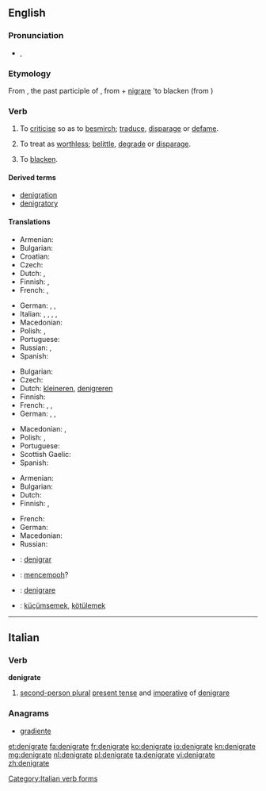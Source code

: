 ==English==
{{was wotd|2009|June|28}}

===Pronunciation===
* {{IPA|/ˈdɛ.nɪ.ɡɹeɪt/}}, {{X-SAMPA|/dE.nI.gr\eIt/}}

===Etymology===
From {{etyl|la}} {{term|denigratus|dēnigrātus|lang=la}}, the past participle of {{term|denigrare|dēnigrāre|to blacken|lang=la}}, from {{term|de|dē|lang=la}} + [[nigrare]] 'to blacken (from {{term|niger||black|lang=la}})

===Verb===
{{en-verb|denigrat|ing}}

# {{transitive}} To [[criticise]] so as to [[besmirch]]; [[traduce]], [[disparage]] or [[defame]].
# {{transitive}} To treat as [[worthless]]; [[belittle]], [[degrade]] or [[disparage]].
# {{rare}} To [[blacken]]. <!-- this usage is the literal sense, yet obscure at best -->

====Derived terms====
* [[denigration]]
* [[denigratory]]

====Translations====
{{trans-top|to criticise so as to besmirch}}
* Armenian: {{t-|hy|սևացնել|tr=sevac’nel}}
* Bulgarian: {{t+|bg|очерням}}
* Croatian: {{t-|hr|ocrniti}}
* Czech: {{t-|cs|pošpinit}}
* Dutch: {{t+|nl|kleineren}}, {{t+|nl|denigreren}}
* Finnish: {{t+|fi|mustamaalata}}, {{t+|fi|mustata}}
* French: {{t+|fr|dénigrer}},  {{t+|fr|médire}}
{{trans-mid}}
* German: {{t+|de|anschwärzen}}, {{t+|de|verleumden}}, {{t+|de|verunglimpfen}}
* Italian: {{t+|it|denigrare}}, {{t+|it|criticare}}, {{t-|it|sparlare}}, {{t+|it|parlare male}}, {{t-|it|diffamare}}
* Macedonian: {{t-|mk|оцрнува|tr=oc'rnuva}}
* Polish: {{t-|pl|uwłaczać}},  {{t-|pl|oczerniać}}
* Portuguese: {{t+|pt|denegrir}}
* Russian: {{t+|ru|клеветать|tr=klevetát’}}, {{t+|ru|наговаривать|tr=nagovárivat’}}
* Spanish: {{t-|es|denigrar}}
{{trans-bottom}}

{{trans-top|to treat as worthless}}
* Bulgarian: {{t+|bg|омаловажавам}}
* Czech: {{t-|cs|znevažovat}}
* Dutch: [[kleineren]], [[denigreren]]
* Finnish: {{t-|fi|vähätellä}}
* French: {{t+|fr|dénigrer}},  {{t+|fr|rabaisser}},  {{t+|fr|déprécier}}
* German: {{t+|de|verleumden}}, {{t+|de|verunglimpfen}}, {{t+|de|herabsetzen}}
{{trans-mid}}
* Macedonian: {{t-|mk|омаловажува|tr=omalovážuva}},  {{t-|mk|понижува|tr=ponížuva}}
* Polish: {{t-|pl|pomniejszyć}},  {{t-|pl|umniejszać}}
* Portuguese: {{t+|pt|denegrir}}
* Scottish Gaelic: {{t-|gd|dèan dìmeas air|xs=Scottish Gaelic}}
* Spanish: {{t-|es|denigrar}}
{{trans-bottom}}

{{trans-top|blacken}}
* Armenian: {{t-|hy|սևացնել|tr=sevac’nel}}
* Bulgarian: {{t+|bg|почерням}}
* Dutch: {{t+|nl|zwartmaken}}
* Finnish: {{t+|fi|mustata}}, {{t-|fi|pimentää}}
{{trans-mid}}
* French: {{t+|fr|noircir}}
* German: {{t+|de|anschwärzen}}
* Macedonian: {{t-|mk|оцрнува|tr=oc'rnuva}}
* Russian: {{t+|ru|чернить|tr=černít’}}
{{trans-bottom}}

{{checktrans-top}}
* {{ttbc|io}}: [[denigrar]]
* {{ttbc|id}}: [[cemooh|mencemooh]]?
{{trans-mid}}
* {{ttbc|it}}: [[denigrare]]
* {{ttbc|tr}}: [[küçümsemek]], [[kötülemek]]
{{trans-bottom}}

----

==Italian==

===Verb===
'''denigrate'''

# [[second-person plural]] [[present tense]] and [[imperative]] of [[denigrare]]

===Anagrams===
* [[gradiente#Italian|gradiente]]

[[Category:Italian verb forms]]

[[et:denigrate]]
[[fa:denigrate]]
[[fr:denigrate]]
[[ko:denigrate]]
[[io:denigrate]]
[[kn:denigrate]]
[[mg:denigrate]]
[[nl:denigrate]]
[[pl:denigrate]]
[[ta:denigrate]]
[[vi:denigrate]]
[[zh:denigrate]]